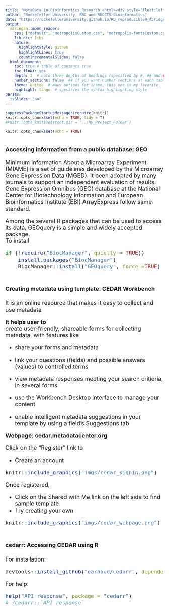```yaml
---
title: "MetaData in Bioinformtics Research <html><div style='float:left'></div><hr color='#EB811B' size=1px width=796px></html>"
author: "Rockefeller University, BRC and RUCCTS Bioinformatics"
date: "https://rockefelleruniversity.github.io/RU_reproducibleR_Abridged/"
output: 
  xaringan::moon_reader:
    css: ["default", "metropolisCustom.css", "metropolis-fontsCustom.css"]
    lib_dir: libs
    nature:
      highlightStyle: github
      highlightLines: true
      countIncrementalSlides: false
  html_document:
    toc: true # table of contents true
    toc_float: yes
    depth: 3  # upto three depths of headings (specified by #, ## and ###)
    number_sections: false  ## if you want number sections at each table header
    theme: united  # many options for theme, this one is my favorite.
    highlight: tango  # specifies the syntax highlighting style
params:
  isSlides: "no"
---
```


```r
suppressPackageStartupMessages(require(knitr))
knitr::opts_chunk$set(echo = TRUE, tidy = T)
#knitr::opts_knit$set(root.dir = '../My_Project_Folder')


```


```r
knitr::opts_chunk$set(echo = TRUE)
```

# <font size="4">**Accessing information from a public database: GEO**</font>
<font size="4"> Minimum Information About a Microarray Experiment (MIAME) is a set of guidelines developed by the Microarray Gene Expression Data (MGED). It been adopted by many journals to support an independent evaluation of results. Gene Expression Omnibus (GEO) database at the National Center for Biotechnology Information and European Bioinformatics Institute (EBI) ArrayExpress follow same standard. \

<font size="4">  Among the several R packages that can be used to access its data, GEOquery is a simple and widely accepted package. \
To install


```r
if (!require("BiocManager", quietly = TRUE))
    install.packages("BiocManager")
    BiocManager::install("GEOquery", force =TRUE)

```







# <font size="4">**Creating metadata using template: CEDAR Workbench**</font>

<font size="4"> It is an online resource that makes it easy to collect and use metadata \

<font size="4">**It helps user to**</font> \
<font size="4">create user-friendly, shareable forms for collecting metadata, with features like </font> \

  * <font size="4">share your forms and metadata </font> \

  * <font size="4">link your questions (fields) and possible answers (values) to controlled terms </font> \

  * <font size="4"> view metadata responses meeting your search critieria, in several forms </font> \

  * <font size="4">use the Workbench Desktop interface to manage your content </font>\

  * <font size="4">enable intelligent metadata suggestions in your template by using a field’s Suggestions tab </font> \


**Webpage**: [**cedar.metadatacenter.org**](https://cedar.metadatacenter.org) \

Click on the “Register” link to

 * Create an account \

 
```r
knitr::include_graphics("imgs/cedar_signin.png")
```

Once registered, 

 * Click on the Shared with Me link on the left side to find sample template \
 * Try creating your own \

```r
knitr::include_graphics("imgs/cedar_webpage.png")

```

# <font size="4">**cedarr: Accessing CEDAR using R**</font> \

For installation:\
```r
devtools::install_github("earnaud/cedarr", dependencies = TRUE)
```
  
For help: \
```r

help("API response", package = "cedarr")
# ?cedarr::`API response`
```



